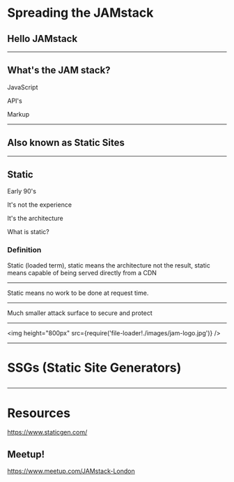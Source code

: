

<Head>
  <title>JAMStack ❤</title>
  <link
    href="https://fonts.googleapis.com/css?family=Arvo|Martel+Sans"
    rel="stylesheet"
  />
  <link
    href={require('file-loader!./static/favicon.png')}
    rel="shortcut icon"
  />
</Head>

# Spreading the JAMstack

## Hello JAMstack

---

## What's the JAM stack?

JavaScript

API's

Markup

---

## Also known as Static Sites

---

## Static

Early 90's

It's not the experience

It's the architecture

What is static?

### Definition

Static (loaded term), static means the architecture not the result,
static means capable of being served directly from a CDN

---

Static means no work to be done at request time.

---

Much smaller attack surface to secure and protect

---

<img
  height="800px"
  src={require('file-loader!./images/jam-logo.jpg')}
/>

---

# SSGs (Static Site Generators)

##

---

# Resources

https://www.staticgen.com/

## Meetup!

https://www.meetup.com/JAMstack-London
